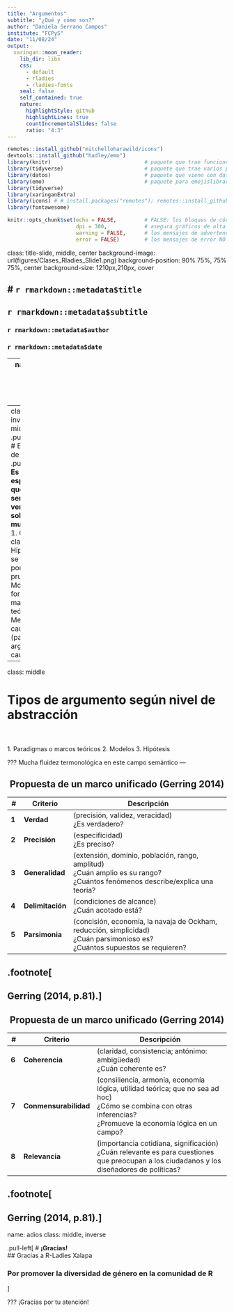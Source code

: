 ```yaml
---
title: "Argumentos"
subtitle: "¿Qué y cómo son?"
author: "Daniela Serrano Campos"
institute: "FCPyS"
date: "11/08/24"
output:
  xaringan::moon_reader:
    lib_dir: libs
    css: 
      - default
      - rladies
      - rladies-fonts
    seal: false
    self_contained: true
    nature:
      highlightStyle: github
      highlightLines: true
      countIncrementalSlides: false
      ratio: "4:3"
---
```


```r
remotes::install_github("mitchelloharawild/icons")
devtools::install_github("hadley/emo")
library(knitr)                              # paquete que trae funciones utiles para R Markdown
library(tidyverse)                          # paquete que trae varios paquetes comunes en el tidyverse
library(datos)                              # paquete que viene con datos populares traducidos al español :)
library(emo)                                # paquete para emojislibrary(knitr)
library(tidyverse)
library(xaringanExtra)
library(icons) # # install.packages("remotes"); remotes::install_github("mitchelloharawild/icons")
library(fontawesome)

knitr::opts_chunk$set(echo = FALSE,         # FALSE: los bloques de código NO se muestran
                      dpi = 300,            # asegura gráficos de alta resolución
                      warning = FALSE,      # los mensajes de advertencia NO se muestran
                      error = FALSE)        # los mensajes de error NO se muestran
```

class: title-slide, middle, center
background-image: url(figures/Clases_Rladies_Slide1.png) 
background-position: 90% 75%, 75% 75%, center
background-size: 1210px,210px, cover

# `r rmarkdown::metadata$title`
----
## **`r rmarkdown::metadata$subtitle`**
### `r rmarkdown::metadata$author`
### `r rmarkdown::metadata$date`

---
name: hola
class: inverse, middle, center


# ¿Cómo argumentar?  

## Gerring (2014)


???
Se presenta un resumen de los capítulo 2 de Gerring (2014).

---
class: inverse, middle
.pull.center[
# Elementos de definición
]
.pull.center[
**Es lo que especulamos que podría ser verdadero sobre el mundo.** 
]  
<br>  
1. Conceptos clave
2. Hipótesis que se pueden poner a prueba
3. Modelo formal o marco teórico
4. Mecanismos causales (para argumentos causales)

---
class: middle

# Tipos de argumento según nivel de abstracción

<br>  
1. Paradigmas o marcos teóricos
2. Modelos
3. Hipótesis

???
Mucha fluidez termonológica en este campo semántico
---
<h2 style="text-align: center;">Propuesta de un marco unificado (Gerring 2014)</h2>

| **#** | **Criterio**      | **Descripción**                                                                 |
|-------|--------------------|---------------------------------------------------------------------------------|
| **1** | **Verdad**         | (precisión, validez, veracidad) <br> ¿Es verdadero?                              |
| **2** | **Precisión**      | (especificidad) <br> ¿Es preciso?                                                |
| **3** | **Generalidad**    | (extensión, dominio, población, rango, amplitud) <br> ¿Cuán amplio es su rango? <br> ¿Cuántos fenómenos describe/explica una teoría? |
| **4** | **Delimitación**   | (condiciones de alcance) <br> ¿Cuán acotado está?                                 |
| **5** | **Parsimonia**     | (concisión, economía, la navaja de Ockham, reducción, simplicidad) <br> ¿Cuán parsimonioso es? <br> ¿Cuántos supuestos se requieren? |


.footnote[
----
                                                  Gerring (2014, p.81).]                                                                        
---

<h2 style="text-align: center;">Propuesta de un marco unificado (Gerring 2014)</h2>

| **#** | **Criterio**      | **Descripción**                                                                 |
|-------|--------------------|---------------------------------------------------------------------------------|
| **6** | **Coherencia**     | (claridad, consistencia; antónimo: ambigüedad) <br> ¿Cuán coherente es?           |
| **7** | **Conmensurabilidad** | (consiliencia, armonía, economía lógica, utilidad teórica; que no sea ad hoc) <br> ¿Cómo se combina con otras inferencias? <br> ¿Promueve la economía lógica en un campo? |
| **8** | **Relevancia**     | (importancia cotidiana, significación) <br> ¿Cuán relevante es para cuestiones que preocupan a los ciudadanos y los diseñadores de políticas? |

.footnote[
----
                                                  Gerring (2014, p.81).]    
---
name: adios
class: middle, inverse

.pull-left[
# **¡Gracias!**
<br/>
## Gracias a R-Ladies Xalapa  

### Por promover la diversidad de género en la comunidad de R

]



???
¡Gracias por tu atención! 

